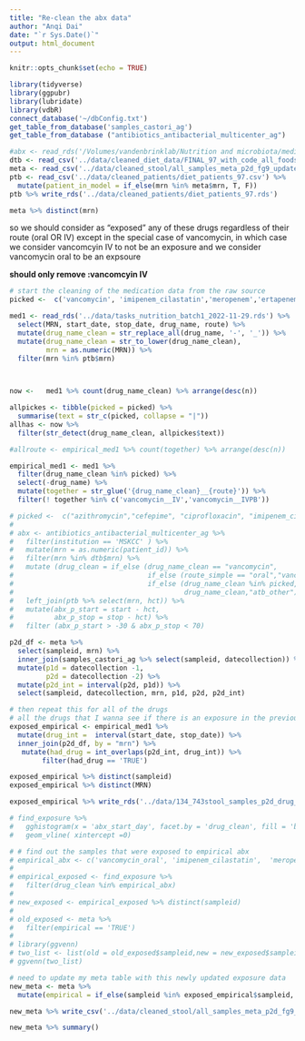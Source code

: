 ```yaml
---
title: "Re-clean the abx data"
author: "Anqi Dai"
date: "`r Sys.Date()`"
output: html_document
---
```


```r
knitr::opts_chunk$set(echo = TRUE)
```

```r
library(tidyverse)
library(ggpubr)
library(lubridate)
library(vdbR)
connect_database('~/dbConfig.txt')
get_table_from_database('samples_castori_ag')
get_table_from_database ("antibiotics_antibacterial_multicenter_ag")
```

```r
#abx <- read_rds('/Volumes/vandenbrinklab/Nutrition and microbiota/medication_exposures/meds_nutrition_batch1_2022-11-29.rds')
dtb <- read_csv('../data/cleaned_diet_data/FINAL_97_with_code_all_foods_drt_with_EN_finalized.csv')
meta <- read_csv('../data/cleaned_stool/all_samples_meta_p2d_fg9_updated.csv')
ptb <- read_csv('../data/cleaned_patients/diet_patients_97.csv') %>% 
  mutate(patient_in_model = if_else(mrn %in% meta$mrn, T, F))
ptb %>% write_rds('../data/cleaned_patients/diet_patients_97.rds')

meta %>% distinct(mrn)
```
so we should consider as “exposed” any of these drugs regardless of their route (oral OR IV)
except in the special case of vancomycin, in which case we consider vancomcyin IV to not be an exposure and we consider vancomycin oral to be an expsoure

**should only remove :vancomcyin IV **

```r
# start the cleaning of the medication data from the raw source 
picked <-  c('vancomycin', 'imipenem_cilastatin','meropenem','ertapenem', 'cefepime', 'linezolid','metronidazole','piperacillin_tazobactam')

med1 <- read_rds('../data/tasks_nutrition_batch1_2022-11-29.rds') %>% 
  select(MRN, start_date, stop_date, drug_name, route) %>% 
  mutate(drug_name_clean = str_replace_all(drug_name, '-', '_')) %>% 
  mutate(drug_name_clean = str_to_lower(drug_name_clean),
         mrn = as.numeric(MRN)) %>% 
  filter(mrn %in% ptb$mrn)


  
now <-   med1 %>% count(drug_name_clean) %>% arrange(desc(n))

allpickes <- tibble(picked = picked) %>% 
  summarise(text = str_c(picked, collapse = "|"))
allhas <- now %>% 
  filter(str_detect(drug_name_clean, allpickes$text))

#allroute <- empirical_med1 %>% count(together) %>% arrange(desc(n))

empirical_med1 <- med1 %>% 
  filter(drug_name_clean %in% picked) %>% 
  select(-drug_name) %>% 
  mutate(together = str_glue('{drug_name_clean}__{route}')) %>%  
  filter(! together %in% c('vancomycin__IV','vancomycin__IVPB'))
```


```r
# picked <-  c("azithromycin","cefepime", "ciprofloxacin", "imipenem_cilastatin", "ertapenem","levofloxacin","linezolid","meropenem","metronidazole","piperacillin_tazobactam","sulfamethoxazole_trimethoprim")
# 
# abx <- antibiotics_antibacterial_multicenter_ag %>% 
#   filter(institution == 'MSKCC' ) %>% 
#   mutate(mrn = as.numeric(patient_id)) %>% 
#   filter(mrn %in% dtb$mrn) %>% 
#   mutate (drug_clean = if_else (drug_name_clean == "vancomycin",
#                                 if_else (route_simple == "oral","vancomycin_oral", "vancomycin_iv"),
#                                 if_else (drug_name_clean %in% picked, 
#                                          drug_name_clean,"atb_other"))) %>% 
#   left_join(ptb %>% select(mrn, hct)) %>% 
#   mutate(abx_p_start = start - hct,
#          abx_p_stop = stop - hct) %>% 
#   filter (abx_p_start > -30 & abx_p_stop < 70) 
```


```r
p2d_df <- meta %>% 
  select(sampleid, mrn) %>% 
  inner_join(samples_castori_ag %>% select(sampleid, datecollection)) %>% 
  mutate(p1d = datecollection -1,
         p2d = datecollection -2) %>% 
  mutate(p2d_int = interval(p2d, p1d)) %>% 
  select(sampleid, datecollection, mrn, p1d, p2d, p2d_int)

# then repeat this for all of the drugs
# all the drugs that I wanna see if there is an exposure in the previous 2 days
exposed_empirical <- empirical_med1 %>% 
  mutate(drug_int =  interval(start_date, stop_date)) %>% 
  inner_join(p2d_df, by = "mrn") %>% 
   mutate(had_drug = int_overlaps(p2d_int, drug_int)) %>% 
        filter(had_drug == 'TRUE')

exposed_empirical %>% distinct(sampleid)
exposed_empirical %>% distinct(MRN)

exposed_empirical %>% write_rds('../data/134_743stool_samples_p2d_drug_exposure.rds')
```
```r
# find_exposure %>% 
#   gghistogram(x = 'abx_start_day', facet.by = 'drug_clean', fill = 'black') +
#   geom_vline( xintercept =0)
```

```r
# # find out the samples that were exposed to empirical abx
# empirical_abx <- c('vancomycin_oral',	'imipenem_cilastatin',	'meropenem',	'ertapenem',		'cefepime',		'linezolid',	'metronidazole',	'piperacillin_tazobactam')
# 
# empirical_exposed <- find_exposure %>% 
#   filter(drug_clean %in% empirical_abx)
# 
# new_exposed <- empirical_exposed %>% distinct(sampleid)
# 
# old_exposed <- meta %>% 
#   filter(empirical == 'TRUE')
# 
# library(ggvenn)
# two_list <- list(old = old_exposed$sampleid,new = new_exposed$sampleid)
# ggvenn(two_list)

```
```r
# need to update my meta table with this newly updated exposure data
new_meta <- meta %>% 
  mutate(empirical = if_else(sampleid %in% exposed_empirical$sampleid, T, F))

new_meta %>% write_csv('../data/cleaned_stool/all_samples_meta_p2d_fg9_updated.csv')

new_meta %>% summary()
```

